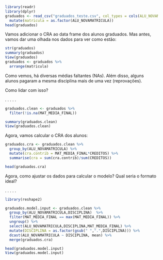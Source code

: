 ```r

library(readr)
library(dplyr)
graduados <- read_csv("graduados_teste.csv", col_types = cols(ALU_NOVAMATRICULA = col_character())) %>%
  mutate(matricula = as.factor(ALU_NOVAMATRICULA))
head(graduados)

```

Vamos adicionar o CRA ao data frame dos alunos graduados.
Mas antes, vamos dar uma olhada nos dados para ver como estão:
  
```r

str(graduados)
summary(graduados)
View(graduados)
graduados <- graduados %>%
  arrange(matricula)

```

Como vemos, há diversas médias faltantes (NAs). Além disso, alguns alunos pagaram a mesma disciplina mais de uma vez (reprovações). 

Como lidar com isso?

.
.
.
.
.

```r

graduados.clean <- graduados %>%
  filter(!is.na(MAT_MEDIA_FINAL))

summary(graduados.clean)
View(graduados.clean)

```

Agora, vamos calcular o CRA dos alunos:

```r

graduados.cra <- graduados.clean %>%
  group_by(ALU_NOVAMATRICULA) %>%
  mutate(cra.contrib = MAT_MEDIA_FINAL*CREDITOS) %>%
  summarise(cra = sum(cra.contrib)/sum(CREDITOS))

head(graduados.cra)

```

Agora, como ajustar os dados para calcular o modelo?
Qual seria o formato ideal?

.
.
.
.
.

```r

library(reshape2)

graduados.model.input <- graduados.clean %>%
  group_by(ALU_NOVAMATRICULA,DISCIPLINA)  %>%
  filter(MAT_MEDIA_FINAL == max(MAT_MEDIA_FINAL)) %>%
  ungroup() %>%
  select(ALU_NOVAMATRICULA,DISCIPLINA,MAT_MEDIA_FINAL) %>% 
  mutate(DISCIPLINA = as.factor(gsub(" ",".",DISCIPLINA))) %>%
  dcast(ALU_NOVAMATRICULA ~ DISCIPLINA, mean) %>%
  merge(graduados.cra)

head(graduados.model.input)
View(graduados.model.input)

```